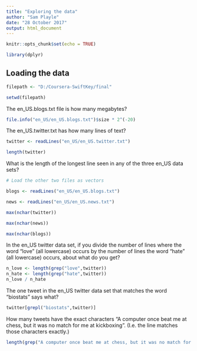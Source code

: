 ---
title: "Exploring the data"
author: "Sam Playle"
date: "28 October 2017"
output: html_document
---

```{r setup, include=FALSE}
knitr::opts_chunk$set(echo = TRUE)
```

```{r echo = T}
library(dplyr)
```

## Loading the data

```{r echo = T}
filepath <- "D:/Coursera-SwiftKey/final"

setwd(filepath)
```

The en_US.blogs.txt  file is how many megabytes?

```{r echo = T}
file.info("en_US/en_US.blogs.txt")$size * 2^(-20)
```

The en_US.twitter.txt has how many lines of text?

```{r echo = T}
twitter <- readLines("en_US/en_US.twitter.txt")

length(twitter)
```

What is the length of the longest line seen in any of the three en_US data sets?

```{r echo = T}
# Load the other two files as vectors

blogs <- readLines("en_US/en_US.blogs.txt")

news <- readLines("en_US/en_US.news.txt")
```


```{r echo = T}
max(nchar(twitter))
```

```{r echo = T}
max(nchar(news))
```

```{r echo = T}
max(nchar(blogs))
```

In the en_US twitter data set, if you divide the number of lines where the word "love" (all lowercase) occurs by the number of lines the word "hate" (all lowercase) occurs, about what do you get?

```{r echo = T}
n_love <- length(grep("love",twitter))
n_hate <- length(grep("hate",twitter))
n_love / n_hate
```

The one tweet in the en_US twitter data set that matches the word "biostats" says what?

```{r echo = T}
twitter[grepl("biostats",twitter)]
```

How many tweets have the exact characters "A computer once beat me at chess, but it was no match for me at kickboxing". (I.e. the line matches those characters exactly.)

```{r echo = T}
length(grep("A computer once beat me at chess, but it was no match for me at kickboxing",twitter))
```
